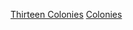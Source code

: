 {{EstcatCountryCentury|16|17|16|18||十三殖民地|Thirteen Colonies}}
[[Category:17世紀大英帝國建立|Thirteen Colonies]]
[[Category:17世紀北美洲建立|Colonies]]